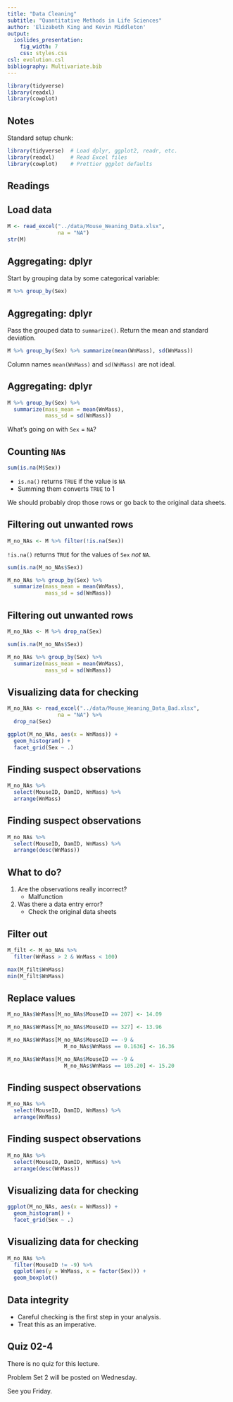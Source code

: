 ```yaml
---
title: "Data Cleaning"
subtitle: "Quantitative Methods in Life Sciences"
author: 'Elizabeth King and Kevin Middleton'
output:
  ioslides_presentation:
    fig_width: 7
    css: styles.css
csl: evolution.csl
bibliography: Multivariate.bib
---
```


```r
library(tidyverse)
library(readxl)
library(cowplot)
```

## Notes

Standard setup chunk:

```r
library(tidyverse)  # Load dplyr, ggplot2, readr, etc.
library(readxl)     # Read Excel files
library(cowplot)    # Prettier ggplot defaults
```

## Readings

## Load data

```r
M <- read_excel("../data/Mouse_Weaning_Data.xlsx",
                na = "NA")
str(M)
```

## Aggregating: dplyr

Start by grouping data by some categorical variable:

```r
M %>% group_by(Sex)
```

## Aggregating: dplyr

Pass the grouped data to `summarize()`. Return the mean and standard deviation.

```r
M %>% group_by(Sex) %>% summarize(mean(WnMass), sd(WnMass))
```

Column names `mean(WnMass)` and `sd(WnMass)` are not ideal.

## Aggregating: dplyr

```r
M %>% group_by(Sex) %>%
  summarize(mass_mean = mean(WnMass),
            mass_sd = sd(WnMass))
```

What's going on with `Sex` = `NA`?

## Counting `NA`s

```r
sum(is.na(M$Sex))
```

- `is.na()` returns `TRUE` if the value is `NA`
- Summing them converts `TRUE` to 1

We should probably drop those rows or go back to the original data sheets.

## Filtering out unwanted rows {.smaller}

```r
M_no_NAs <- M %>% filter(!is.na(Sex))
```

`!is.na()` returns `TRUE` for the values of `Sex` _not_ `NA`.

```r
sum(is.na(M_no_NAs$Sex))
```

```r
M_no_NAs %>% group_by(Sex) %>%
  summarize(mass_mean = mean(WnMass),
            mass_sd = sd(WnMass))
```

## Filtering out unwanted rows {.smaller}

```r
M_no_NAs <- M %>% drop_na(Sex)
```

```r
sum(is.na(M_no_NAs$Sex))
```

```r
M_no_NAs %>% group_by(Sex) %>%
  summarize(mass_mean = mean(WnMass),
            mass_sd = sd(WnMass))
```

## Visualizing data for checking

```r
M_no_NAs <- read_excel("../data/Mouse_Weaning_Data_Bad.xlsx",
                na = "NA") %>%
  drop_na(Sex)
```

```r
ggplot(M_no_NAs, aes(x = WnMass)) +
  geom_histogram() +
  facet_grid(Sex ~ .)
```

## Finding suspect observations

```r
M_no_NAs %>% 
  select(MouseID, DamID, WnMass) %>% 
  arrange(WnMass)
```

## Finding suspect observations

```r
M_no_NAs %>% 
  select(MouseID, DamID, WnMass) %>% 
  arrange(desc(WnMass))
```

## What to do?

1. Are the observations really incorrect?
    - Malfunction
2. Was there a data entry error?
    - Check the original data sheets
    
## Filter out

```r
M_filt <- M_no_NAs %>% 
  filter(WnMass > 2 & WnMass < 100)

max(M_filt$WnMass)
min(M_filt$WnMass)
```

## Replace values

```r
M_no_NAs$WnMass[M_no_NAs$MouseID == 207] <- 14.09

M_no_NAs$WnMass[M_no_NAs$MouseID == 327] <- 13.96

M_no_NAs$WnMass[M_no_NAs$MouseID == -9 &
                  M_no_NAs$WnMass == 0.1636] <- 16.36

M_no_NAs$WnMass[M_no_NAs$MouseID == -9 &
                  M_no_NAs$WnMass == 105.20] <- 15.20
```

## Finding suspect observations

```r
M_no_NAs %>% 
  select(MouseID, DamID, WnMass) %>% 
  arrange(WnMass)
```

## Finding suspect observations

```r
M_no_NAs %>% 
  select(MouseID, DamID, WnMass) %>% 
  arrange(desc(WnMass))
```

## Visualizing data for checking

```r
ggplot(M_no_NAs, aes(x = WnMass)) +
  geom_histogram() +
  facet_grid(Sex ~ .)
```

## Visualizing data for checking

```r
M_no_NAs %>% 
  filter(MouseID != -9) %>% 
  ggplot(aes(y = WnMass, x = factor(Sex))) +
  geom_boxplot()
```

## Data integrity

- Careful checking is the first step in your analysis.
- Treat this as an imperative.

## Quiz 02-4

There is no quiz for this lecture.

Problem Set 2 will be posted on Wednesday.

See you Friday.
